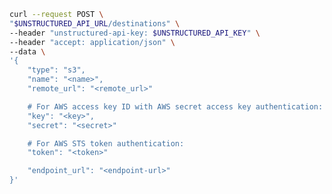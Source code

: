 ```bash REST (Create)
curl --request POST \
"$UNSTRUCTURED_API_URL/destinations" \
--header "unstructured-api-key: $UNSTRUCTURED_API_KEY" \
--header "accept: application/json" \
--data \
'{
    "type": "s3",
    "name": "<name>",
    "remote_url": "<remote_url>"

    # For AWS access key ID with AWS secret access key authentication:
    "key": "<key>", 
    "secret": "<secret>" 

    # For AWS STS token authentication:
    "token": "<token>" 

    "endpoint_url": "<endpoint-url>" 
}'
```